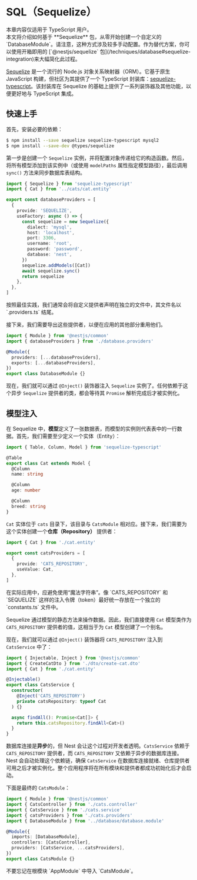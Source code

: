 # SQL（Sequelize）

<CalloutInfo>
  <div>本章内容仅适用于 TypeScript 用户。</div>
</CalloutInfo>

<CalloutInfo type="warning">
  本文将介绍如何基于 **Sequelize** 包，从零开始创建一个自定义的
  `DatabaseModule`。请注意，这种方式涉及较多手动配置。作为替代方案，你可以使用开箱即用的
  [`@nestjs/sequelize`
  包](/techniques/database#sequelize-integration)来大幅简化此过程。
</CalloutInfo>

[Sequelize](https://github.com/sequelize/sequelize) 是一个流行的 Node.js 对象关系映射器（ORM）。它基于原生 JavaScript 构建，但社区为其提供了一个 TypeScript 封装库：[sequelize-typescript](https://github.com/RobinBuschmann/sequelize-typescript)。该封装库在 Sequelize 的基础上提供了一系列装饰器及其他功能，以便更好地与 TypeScript 集成。

## 快速上手

首先，安装必要的依赖：

```bash
$ npm install --save sequelize sequelize-typescript mysql2
$ npm install --save-dev @types/sequelize
```

第一步是创建一个 `Sequelize` 实例，并将配置对象传递给它的构造函数。然后，将所有模型添加到该实例中（或使用 `modelPaths` 属性指定模型路径），最后调用 `sync()` 方法来同步数据库表结构。

```ts filename='database.providers.ts'
import { Sequelize } from 'sequelize-typescript'
import { Cat } from '../cats/cat.entity'

export const databaseProviders = [
  {
    provide: 'SEQUELIZE',
    useFactory: async () => {
      const sequelize = new Sequelize({
        dialect: 'mysql',
        host: 'localhost',
        port: 3306,
        username: 'root',
        password: 'password',
        database: 'nest',
      })
      sequelize.addModels([Cat])
      await sequelize.sync()
      return sequelize
    },
  },
]
```

<CalloutInfo>
  按照最佳实践，我们通常会将自定义提供者声明在独立的文件中，其文件名以
  `.providers.ts` 结尾。
</CalloutInfo>

接下来，我们需要导出这些提供者，以便在应用的其他部分重用他们。

```ts
import { Module } from '@nestjs/common'
import { databaseProviders } from './database.providers'

@Module({
  providers: [...databaseProviders],
  exports: [...databaseProviders],
})
export class DatabaseModule {}
```

现在，我们就可以通过 `@Inject()` 装饰器注入 `Sequelize` 实例了。任何依赖于这个异步 `Sequelize` 提供者的类，都会等待其 `Promise` 解析完成后才被实例化。

## 模型注入

在 Sequelize 中，**模型**定义了一张数据表，而模型的实例则代表表中的一行数据。首先，我们需要至少定义一个实体（Entity）：

```ts filename='cat.entity.ts'
import { Table, Column, Model } from 'sequelize-typescript'

@Table
export class Cat extends Model {
  @Column
  name: string

  @Column
  age: number

  @Column
  breed: string
}
```

`Cat` 实体位于 `cats` 目录下，该目录与 `CatsModule` 相对应。接下来，我们需要为这个实体创建一个**仓库（Repository）** 提供者：

```ts filename='cats.providers.ts'
import { Cat } from './cat.entity'

export const catsProviders = [
  {
    provide: 'CATS_REPOSITORY',
    useValue: Cat,
  },
]
```

<CalloutInfo type="warning">
  在实际应用中，应避免使用“魔法字符串”。像 `CATS_REPOSITORY` 和 `SEQUELIZE`
  这样的注入令牌（token）最好统一存放在一个独立的 `constants.ts` 文件中。
</CalloutInfo>

Sequelize 通过模型的静态方法来操作数据。因此，我们直接使用 `Cat` 模型类作为 `CATS_REPOSITORY` 提供者的值，这相当于为 `Cat` 模型创建了一个别名。

现在，我们就可以通过 `@Inject()` 装饰器将 `CATS_REPOSITORY` 注入到 `CatsService` 中了：

```ts filename='cats.service.ts'
import { Injectable, Inject } from '@nestjs/common'
import { CreateCatDto } from './dto/create-cat.dto'
import { Cat } from './cat.entity'

@Injectable()
export class CatsService {
  constructor(
    @Inject('CATS_REPOSITORY')
    private catsRepository: typeof Cat
  ) {}

  async findAll(): Promise<Cat[]> {
    return this.catsRepository.findAll<Cat>()
  }
}
```

数据库连接是**异步**的，但 Nest 会让这个过程对开发者透明。`CatsService` 依赖于 `CATS_REPOSITORY` 提供者，而 `CATS_REPOSITORY` 又依赖于异步的数据库连接。Nest 会自动处理这个依赖链，确保 `CatsService` 在数据库连接就绪、仓库提供者可用之后才被实例化。整个应用程序将在所有模块和提供者都成功初始化后才会启动。

下面是最终的 `CatsModule`：

```ts filename='cats.module.ts'
import { Module } from '@nestjs/common'
import { CatsController } from './cats.controller'
import { CatsService } from './cats.service'
import { catsProviders } from './cats.providers'
import { DatabaseModule } from '../database/database.module'

@Module({
  imports: [DatabaseModule],
  controllers: [CatsController],
  providers: [CatsService, ...catsProviders],
})
export class CatsModule {}
```

<CalloutInfo>
  <div>不要忘记在根模块 `AppModule` 中导入 `CatsModule`。</div>
</CalloutInfo>
